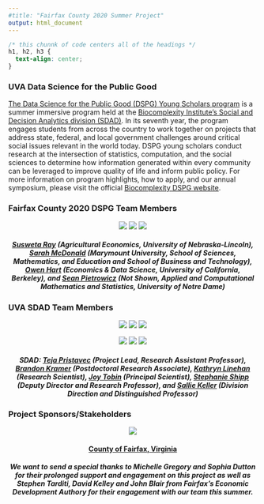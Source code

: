 ```yaml
---
#title: "Fairfax County 2020 Summer Project"
output: html_document
---
```


```css
/* this chunnk of code centers all of the headings */
h1, h2, h3 {
  text-align: center;
}
```

### UVA Data Science for the Public Good 

[The Data Science for the Public Good (DSPG) Young Scholars program](https://biocomplexity.virginia.edu/social-decision-analytics/dspg-program) is a summer immersive program held at the [Biocomplexity Institute’s Social and Decision Analytics division (SDAD)](https://biocomplexity.virginia.edu/social-decision-analytics). In its seventh year, the program engages students from across the country to work together on projects that address state, federal, and local government challenges around critical social issues relevant in the world today. DSPG young scholars conduct research at the intersection of statistics, computation, and the social sciences to determine how information generated within every community can be leveraged to improve quality of life and inform public policy. For more information on program highlights, how to apply, and our annual symposium, please visit the official [Biocomplexity DSPG website]((https://biocomplexity.virginia.edu/social-decision-analytics/dspg-program)).

### Fairfax County 2020 DSPG Team Members 

<center>

![](/susweta.jpeg) ![](/sarah.jpg) ![](/owen.png)

</center>

##### [Susweta Ray](https://github.com/SuswetaRay) (Agricultural Economics, University of Nebraska-Lincoln), [Sarah McDonald](https://github.com/sm9dv) (Marymount University, School of Sciences, Mathematics, and Education and School of Business and Technology), [Owen Hart](https://github.com/hartowen) (Economics & Data Science, University of California, Berkeley), and [Sean Pietrowicz](https://github.com/sp3sd) (Not Shown, Applied and Computational Mathematics and Statistics, University of Notre Dame) {style=text-align:center}
###

### UVA SDAD Team Members 

<center>

![](/teja.jpg) ![](/brandon.jpg) ![](/kathryn.jpg)

![](/joy.jpg) ![](/stephanie.jpg) ![](/sallie.jpg) 

</center>

##### SDAD: [Teja Pristavec](https://biocomplexity.virginia.edu/teja-pristavec) (Project Lead, Research Assistant Professor), [Brandon Kramer](https://biocomplexity.virginia.edu/brandon-kramer) (Postdoctoral Research Associate), [Kathryn Linehan](https://github.com/klinehan1) (Research Scientist), [Joy Tobin](https://biocomplexity.virginia.edu/joy-tobin) (Principal Scientist), [Stephanie Shipp](https://biocomplexity.virginia.edu/stephanie-shipp) (Deputy Director and Research Professor), and [Sallie Keller](https://biocomplexity.virginia.edu/sallie-keller) (Division Direction and Distinguished Professor) {style=text-align:center}

### Project Sponsors/Stakeholders 

<center>

![](/fairfax.png)   

</center>

#### [County of Fairfax, Virginia](https://www.fairfaxcounty.gov/) {style=text-align:center}

##### We want to send a special thanks to Michelle Gregory and Sophia Dutton for their prolonged support and engagement on this project as well as Stephen Tarditi, David Kelley and John Blair from Fairfax's Economic Development Authory for their engagement with our team this summer. {style=text-align:center}
 